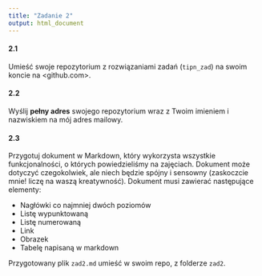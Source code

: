 ```yaml
---
title: "Zadanie 2"
output: html_document
---
```


#### 2.1

Umieść swoje repozytorium z rozwiązaniami zadań (`tipn_zad`) na swoim koncie na <github.com>.

#### 2.2

Wyślij **pełny adres** swojego repozytorium wraz z Twoim imieniem i nazwiskiem na mój adres mailowy.

#### 2.3

Przygotuj dokument w Markdown, który wykorzysta wszystkie funkcjonalności, o których powiedzieliśmy na zajęciach. Dokument może dotyczyć czegokolwiek, ale niech będzie spójny i sensowny (zaskoczcie mnie! liczę na waszą kreatywność). Dokument musi zawierać następujące elementy:

- Nagłówki co najmniej dwóch poziomów
- Listę wypunktowaną
- Listę numerowaną 
- Link
- Obrazek 
- Tabelę napisaną w markdown

Przygotowany plik `zad2.md` umieść w swoim repo, z folderze `zad2`.